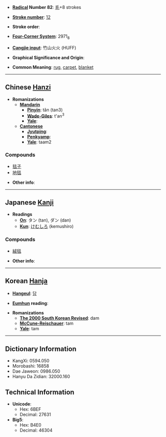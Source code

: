 * '''[[Wiktionary:Chinese radical index| Radical]] Number 82''': [[Wiktionary:Chinese radical index 毛|毛]]+8 strokes

* '''[[Wiktionary:Chinese total strokes index|Stroke number]]''': [[Wiktionary:Chinese total strokes index 12|12]]

* '''Stroke order''': 

* '''[[Wiktionary:Chinese four corner index|Four-Corner System]]''': 2971<sub>8</sub>

* '''[[Wiktionary:Chinese Cangjie index|Cangjie input]]''': 竹山火火 (HUFF)

* '''Graphical Significance and Origin''': 

* '''Common Meaning''': [[rug]], [[carpet]], [[blanket]]

----

== Chinese [[Hanzi]] ==

* '''Romanizations'''
** '''[[Mandarin]]'''
*** '''[[Pinyin]]''': tǎn (tan3)
*** '''[[Wade-Giles]]''': t'an<sup>3</sup>
*** '''[[Yale]]''': 
** '''[[Cantonese]]'''
*** '''[[Jyutping]]''':
*** '''[[Penkyamp]]''': 
*** '''[[Yale]]''': taam2

===Compounds===
*[[毯子]]
*[[地毯]]

* '''Other info''': 

----

== Japanese [[Kanji]] ==

* '''Readings'''
** '''[[On]]''': タン (tan), ダン (dan)
** '''[[Kun]]''': [[けむしろ]] (kemushiro)

===Compounds===
*[[絨毯]]

* '''Other info''':  

----

== Korean [[Hanja]] ==

* '''[[Hangeul]]''': [[담]]

* '''[[Eumhun]] reading''': 

* '''Romanizations'''
** '''[[The 2000 South Korean Revised Romanization|The 2000 South Korean Revised]]''': dam
** '''[[McCune-Reischauer]]''': tam
** '''[[Yale]]''': tam

----

== Dictionary Information ==

* KangXi: 0594.050
* Morobashi: 16858
* Dae Jaweon: 0986.050
* Hanyu Da Zidian: 32000.160

== Technical Information ==

* '''Unicode''':
** Hex: 6BEF
** Decimal: 27631
* '''Big5''':
** Hex: B4E0
** Decimal: 46304